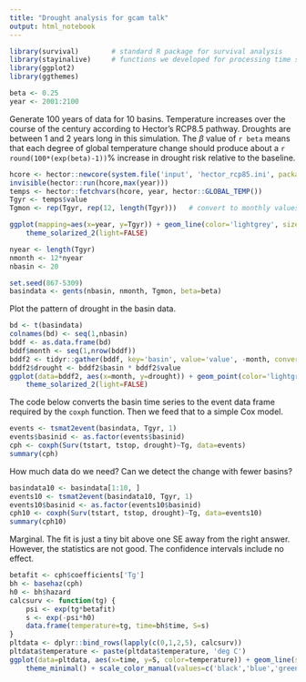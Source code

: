 ```yaml
---
title: "Drought analysis for gcam talk"
output: html_notebook
---
```



```r
library(survival)        # standard R package for survival analysis
library(stayinalive)     # functions we developed for processing time series.
library(ggplot2)
library(ggthemes)
```

```r
beta <- 0.25
year <- 2001:2100
```

Generate 100 years of data for 10 basins.  Temperature increases over the course of the century
according to Hector's RCP8.5 pathway.  Droughts are between 1 and 2 years long in this
simulation.  The $\beta$ value of `r beta` means that each degree of global temperature change should
produce about a `r round(100*(exp(beta)-1))`% increase in drought risk relative to the baseline.

```r
hcore <- hector::newcore(system.file('input', 'hector_rcp85.ini', package='hector'))
invisible(hector::run(hcore,max(year)))
temps <- hector::fetchvars(hcore, year, hector::GLOBAL_TEMP())
Tgyr <- temps$value
Tgmon <- rep(Tgyr, rep(12, length(Tgyr)))   # convert to monthly values
```
```r
ggplot(mapping=aes(x=year, y=Tgyr)) + geom_line(color='lightgrey', size=1.25) + 
    theme_solarized_2(light=FALSE)
```


```r
nyear <- length(Tgyr)
nmonth <- 12*nyear
nbasin <- 20

set.seed(867-5309)
basindata <- gents(nbasin, nmonth, Tgmon, beta=beta)
```

Plot the pattern of drought in the basin data.
```r
bd <- t(basindata)
colnames(bd) <- seq(1,nbasin)
bddf <- as.data.frame(bd)
bddf$month <- seq(1,nrow(bddf))
bddf2 <- tidyr::gather(bddf, key='basin', value='value', -month, convert=TRUE)
bddf2$drought <- bddf2$basin * bddf2$value
ggplot(data=bddf2, aes(x=month, y=drought)) + geom_point(color='lightgrey') + ylim(c(1,nbasin+1)) + ylab('Basin') +
    theme_solarized_2(light=FALSE)
```


The code below converts the basin time series to the event data frame required by the `coxph`
function.  Then we feed that to a simple Cox model.

```r
events <- tsmat2event(basindata, Tgyr, 1)
events$basinid <- as.factor(events$basinid)
cph <- coxph(Surv(tstart, tstop, drought)~Tg, data=events)
summary(cph)
```

How much data do we need?  Can we detect the change with fewer basins?
```r
basindata10 <- basindata[1:10, ]
events10 <- tsmat2event(basindata10, Tgyr, 1)
events10$basinid <- as.factor(events10$basinid)
cph10 <- coxph(Surv(tstart, tstop, drought)~Tg, data=events10)
summary(cph10)
```
Marginal.  The fit is just a tiny bit above one SE away from the right answer.
However, the statistics are not good.  The confidence intervals include no effect.

```r
betafit <- cph$coefficients['Tg']
bh <- basehaz(cph)
h0 <- bh$hazard
calcsurv <- function(tg) {
    psi <- exp(tg*betafit)
    s <- exp(-psi*h0)
    data.frame(temperature=tg, time=bh$time, S=s)
}
pltdata <- dplyr::bind_rows(lapply(c(0,1,2,5), calcsurv))
pltdata$temperature <- paste(pltdata$temperature, 'deg C')
ggplot(data=pltdata, aes(x=time, y=S, color=temperature)) + geom_line(size=1.1) + 
    theme_minimal() + scale_color_manual(values=c('black','blue','green','red'))
```

